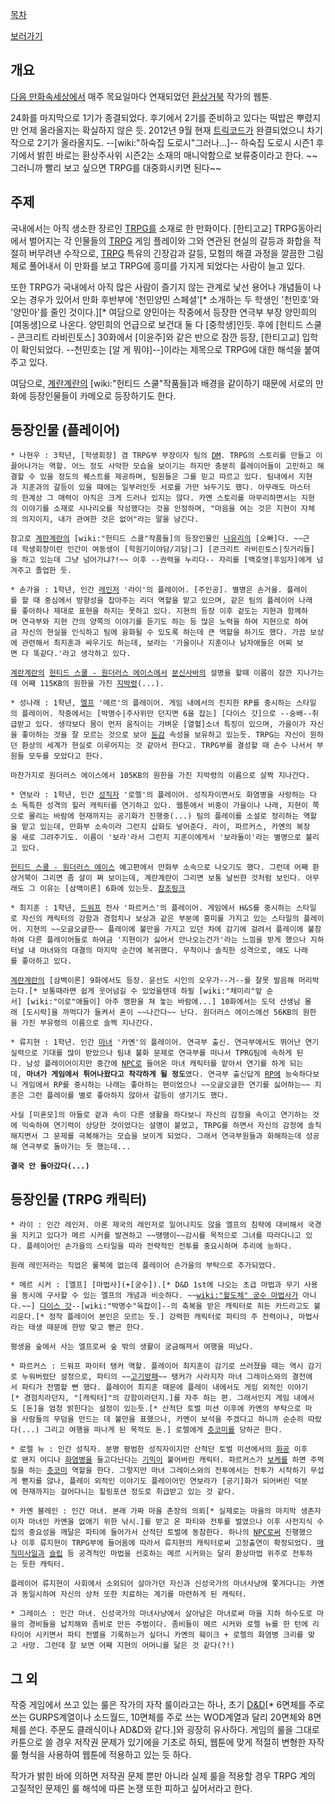 [[목차]]

[http://webtoon.daum.net/webtoon/view/trpg 보러가기]

== 개요 ==

[[다음 만화속세상]]에서 매주 목요일마다 연재되었던 [[환상거북]] 작가의 웹툰.

24화를 마지막으로 1기가 종결되었다. 후기에서 2기를 준비하고 있다는 떡밥은 뿌렸지만 언제 올라올지는 확실하지 않은 듯. 2012년 9월 현재 [[트릭코드]]가 완결되었으니 차기작으로 2기가 올라올지도. --[wiki:"하숙집 도로시"그러나...]-- 하숙집 도로시 시즌1 후기에서 밝힌 바로는 환상주사위 시즌2는 소재의 매니악함으로 보류중이라고 한다. ~~그러니까 빨리 보고 싶으면 TRPG를 대중화시키면 된다~~

== 주제 == 

국내에서는 아직 생소한 장르인 [[TRPG]]를 소재로 한 만화이다. [한티고교] TRPG동아리에서 벌어지는 각 인물들의 [[TRPG]] 게임 플레이와 그와 연관된 현실의 갈등과 화합을 적절히 버무려낸 수작으로, [[TRPG]] 특유의 긴장감과 갈등, 모험의 해결 과정을 깔끔한 그림체로 풀어내서 이 만화를 보고 TRPG에 흥미를 가지게 되었다는 사람이 늘고 있다.

또한 TRPG가 국내에서 아직 많은 사람이 즐기지 않는 관계로 낯선 용어나 개념들이 나오는 경우가 있어서 만화 후반부에 '천민양민 스페셜'[* 소개하는 두 학생인 '천민호'와 '양민아'를 줄인 것이다.][* 여담으로 양민아는 작중에서 등장한 연극부 부장 양민희의 [여동생]으로 나온다. 양민희의 언급으로 보건대 둘 다 [중학생]인듯. 후에 [헌티드 스쿨 - 콘크리트 라비린토스] 30화에서 [이윤주]와 같은 반으로 잠깐 등장, [한티고교] 입학이 확인되었다. --천민호는 [알 게 뭐야]--]이라는 제목으로 TRPG에 대한 해석을 붙여주고 있다.

여담으로, [[계란계란]]의 [wiki:"헌티드 스쿨"작품들]과 배경을 같이하기 때문에 서로의 만화에 등장인물들이 카메오로 등장하기도 한다.

== 등장인물 (플레이어) ==

 * 나현우 : 3학년, [학생회장] 겸 TRPG부 부장이자 팀의 [[DM]]. TRPG의 스토리를 만들고 이끌어나가는 역할. 어느 정도 사악한 모습을 보이기는 하지만 충분히 플레이어들이 고민하고 해결할 수 있을 정도의 퀘스트를 제공하며, 팀원들은 그를 믿고 따르고 있다. 팀내에서 지현과 지훈과의 갈등이 있을 때에는 일부러인듯 서로를 가만 놔두기도 했다. 아무래도 마스터의 한계상 그 매력이 아직은 크게 드러나 있지는 않다. 카옌 스토리를 마무리하면서는 지현의 이야기를 소재로 시나리오를 작성했다는 것을 인정하며, "마음을 여는 것은 지현이 자체의 의지이지, 내가 관여한 것은 없어"라는 말을 남긴다. 

 참고로 [[계란계란]]의 [wiki:"헌티드 스쿨"작품들]의 등장인물인 [[나유리]]의 [오빠]다. ~~근데 학생회장이란 인간이 여동생이 [학원기이야담/괴담|그] [콘크리트 라비린토스|짓거리들]을 하고 있는데 그냥 넘어가냐?!~~ 이후 --권력을 누리다-- 자리를 [백호영|후임자]에게 넘겨주고 졸업한 듯.


 * 손가을 : 1학년, 인간 [[레인저]] '라이'의 플레이어. [주인공]. 별명은 손거울. 플레이를 할 때 중심에서 방향성을 잡아주는 리더 역할을 맡고 있으며, 같은 팀의 플레이어 나래를 좋아하나 제대로 표현을 하지는 못하고 있다. 지현의 등장 이후 겉도는 지현과 함께하며 연극부와 지현 간의 양쪽의 이야기를 듣기도 하는 등 많은 노력을 하여 지현으로 하여금 자신의 현실을 인식하고 팀에 융화될 수 있도록 하는데 큰 역할을 하기도 했다. 가끔 보상에 관련해서 최지훈과 싸우기도 하는데, 보라는 '가을이나 지훈이나 남자애들은 어찌 보면 다 똑같다.'라고 생각하고 있다.

 [[계란계란]]의 [[헌티드 스쿨 - 원더러스 에이스]]에서 [[분신사바]]의 설명을 할때 이름이 잠깐 지나가는데 어째 115KB의 원한을 가진 [[지박령]](...).


 * 성나래 : 1학년, [[엘프]] '메르'의 플레이어. 게임 내에서의 진지한 RP를 중시하는 스타일의 플레이어. 작중에서는 [박명수|주사위만 던지면 6을 잡는] [다이스 갓]으로 --숭배--취급받고 있다. 생각보다 몸이 먼저 움직이는 가벼운 [열혈]소녀 특징이 있으며, 가을이가 자신을 좋아하는 것을 잘 모르는 것으로 보아 [[둔감]] 속성을 보유하고 있는듯. TRPG는 자신이 원하던 환상의 세계가 현실로 이루어지는 것 같아서 한다고. TRPG부를 결성할 때 손수 나서서 부원들 모두를 모았다고 한다.

 마찬가지로 원더러스 에이스에서 105KB의 원한을 가진 지박령의 이름으로 살짝 지나간다.


 * 연보라 : 1학년, 인간 [[성직자]] '로렐'의 플레이어. 성직자이면서도 화염병을 사랑하는 다소 독특한 성격의 힐러 캐릭터를 연기하고 있다. 웹툰에서 비중이 가을이나 나래, 지현이 쪽으로 몰리는 바람에 현재까지는 공기화가 진행중(...) 팀의 플레이를 소설로 정리하는 역할을 맡고 있는데, 만화부 소속이라 그런지 삽화도 넣어준다. 라이, 파르커스, 카옌의 복장을 새로 그려주기도. 이름이 '보라'라서 그런지 지훈이에게서 '보라돌이'라는 별명으로 불리고 있다.

 [[헌티드 스쿨 - 원더러스 에이스]] 예고편에서 만화부 소속으로 나오기도 했다. 그런데 어째 환상거북이 그리면 좀 살이 쪄 보이는데, 계란계란이 그리면 보통 날씬한 것처럼 보인다. 아무래도 그 이유는 [삼백이론] 6화에 있는듯. [http://cartoon.media.daum.net/webtoon/viewer/6038 참조링크]


 * 최지훈 : 1학년, [[드워프]] 전사 '파르커스'의 플레이어. 게임에서 H&S를 중시하는 스타일로 자신의 캐릭터의 강함과 경험치나 보상과 같은 부분에 흥미를 가지고 있는 스타일의 플레이어. 지현의 ~~오글오글한~~ 플레이에 불만을 가지고 있던 차에 감기에 걸려서 플레이에 불참하여 다른 플레이어들로 하여금 '지현이가 싫어서 안나오는건가'라는 느낌을 받게 했으나 지하터널 내 마녀와의 대결의 마지막 순간에 복귀했다. 무척이나 솔직한 성격으로, 얘도 나래를 좋아하고 있다.

 [[계란계란]]의 [삼백이론] 9화에서도 등장. 윤선도 시인의 오우가--거--를 잘못 발음해 머리박는다.[* 보통때라면 쉽게 웃어넘길 수 있었을텐데 하필 [wiki:"채미리"앞 순서] [wiki:"이로"애들이] 아주 깽판을 쳐 놓는 바람에...] 10화에서는 도덕 선생님 몰래 [도시락]을 까먹다가 들켜서 혼이 ~~나간다~~ 난다. 원더러스 에이스에선 56KB의 원한을 가진 부유령의 이름으로 슬쩍 지나간다.


 * 류지현 : 1학년. 인간 [[마녀]] '카옌'의 플레이어. 연극부 출신. 연극부에서도 뛰어난 연기실력으로 기대를 많이 받았으나 팀내 불화 문제로 연극부를 떠나서 TPRG팀에 속하게 된다. 남성 플레이어이지만 중간에 [[NPC]]로 들어온 마녀 캐릭터를 맡아서 연기를 하게 되는데, '''마녀가 게임에서 튀어나왔다고 착각하게 될 정도'''였다. 연극부 출신답게 [[RP]]에 능숙하다보니 게임에서 RP를 중시하는 나래는 좋아하는 편이었으나 ~~오글오글한 연기를 싫어하는~~ 지훈은 그런 플레이를 별로 좋아하지 않아서 갈등이 생기기도 했다.

 사실 [미혼모]의 아들로 겉과 속이 다른 생활을 하다보니 자신의 감정을 속이고 연기하는 것에 익숙하여 연기력이 상당한 것이었다는 설명이 붙었고, TRPG를 하면서 자신의 감정에 솔직해지면서 그 문제를 극복해가는 모습을 보이게 되었다. 그래서 연극부원들과 화해하는데 성공해 연극부로 돌아가는 듯 했는데...

 '''결국 안 돌아갔다(...)'''


== 등장인물 (TRPG 캐릭터) ==

 * 라이 : 인간 레인저. 아론 제국의 레인저로 일어나지도 않을 엘프의 침략에 대비해서 국경을 지키고 있다가 메르 시커를 발견하고 ~~땡땡이~~감시를 목적으로 그녀를 따라다니고 있다. 플레이어인 손가을의 스타일을 따라 전략적인 전투를 중요시하며 추리에 능하다.

 원래 레인저라는 직업은 룰북에 없는데 플레이어 손가을의 부탁으로 추가되었다.


 * 메르 시커 : [엘프] [마법사](+[궁수]).[* D&D 1st에 나오는 초급 마법과 무기 사용을 동시에 구사할 수 있는 엘프의 개념과 비슷하다. ~~[[wiki:"왈도체" 궁수 마법사]]가 아니다.~~] [[다이스 갓]]--[wiki:"박명수"육잡이]--의 축복을 받은 캐릭터로 히든 카드라고도 불리운다.[* 정작 플레이어 본인은 모르는 듯.] 강력한 캐릭터로 파티의 주 전력이나, 마법사라는 태생 때문에 한방 맞고 뻗곤 한다.

 평생을 숲에서 사는 엘프로써 숲 밖의 생활이 궁금해져서 여행을 떠났다.


 * 파르커스 : 드워프 파이터 탱커 역할. 플레이어 최지훈이 감기로 쓰러졌을 때는 역시 감기로 누워버렸단 설정으로, 파티의 ~~[[고기방패]]~~ 탱커가 사라지자 마녀 그레이스와의 결전에서 파티가 전멸할 뻔 했다. 플레이어 최지훈 때문에 플레이 내에서도 게임 외적인 이야기[* 경험치라던지, "[캐릭터]"의 강함이라던지.]를 자주 하는 편. 그래서인지 게임 내에서도 [돈]을 엄청 밝힌다는 설정이 있는듯.[* 산적단 토벌 미션 이후에 카옌의 부탁으로 마을 사람들의 무덤을 만드는 데 불만을 표했으나, 카옌이 보석을 주겠다고 하니까 순순히 따랐다(...) 그리고 여행을 떠나게 된 목적도 돈.] 로렐에게 [[츳코미]]를 당하곤 한다.


 * 로렐 뉴 : 인간 성직자. 분명 평범한 성직자이지만 산적단 토벌 미션에서의 [[화공]] 이후로 왠지 어디나 [[화염병]]을 들고다닌다는 [[기믹]]이 붙어버린 캐릭터. 파르커스가 [[보케]]를 하면 주먹질을 하는 [[츳코미]] 역할을 한다. 그렇지만 마녀 그레이스와의 전투에서는 전투가 시작하기 무섭게 뻗지를 않나, 플레이 외적인 이야기도 플레이어인 연보라가 [공기]화가 되어버린 덕분에 현재까지는 걸어다니는 힐링포션 정도로 취급받고 있는 것 같다. 


 * 카옌 블레인 : 인간 마녀. 본래 가짜 마을 촌장의 의뢰[* 실제로는 마을의 마지막 생존자이자 마녀인 카옌을 없애기 위한 낚시.]를 받고 온 파티와 전투를 벌였으나 이후 사전지식 수집의 중요성을 깨달은 파티에 들어가서 산적단 토벌에 동참한다. 하나의 [[NPC]]로써 진행했으나 이후 류지현이 TRPG부에 들어옴에 따라서 류지현의 캐릭터로써 고정출연이 확정되었다. [[매직미사일]]과 [[슬립]] 등 공격적인 마법을 선호하는 메르 시커와는 달리 환상마법 위주로 전투하는 듯한 캐릭터. 

 플레이어 류지현이 사회에서 소외되어 살아가던 자신과 신성국가의 마녀사냥에 쫓겨다니는 카옌과 동일시하여 자신의 상처 또한 치료하는 계기를 마련하게 된 캐릭터.


 * 그레이스 : 인간 마녀. 신성국가의 마녀사냥에서 살아남은 마녀로써 마을 지하 하수도로 마을의 경비들을 납치해와 좀비로 만든 주범이다. 좀비들이 메르 시커와 로렐 뉴를 한 턴에 리타이어 시키면서 파티 전멸을 기록하는가 싶더니 카옌의 훼이크 + 로렐의 화염병 크리를 맞고 사망. 그런데 잘 보면 어째 지현의 어머니를 닮은 것 같다(?!)


== 그 외 ==

작중 게임에서 쓰고 있는 룰은 작가의 자작 룰이라고는 하나, 초기 [[D&D]][* 6면체를 주로 쓰는 GURPS계열이나 소드월드, 10면체를 주로 쓰는 WOD계열과 달리 20면체와 8면체를 쓴다. 주문도 클래식이나 AD&D와 같다.]와 굉장히 유사하다. 게임의 룰을 그대로 카툰으로 쓸 경우 저작권 문제가 있기에을 기초로 하되, 웹툰에 맞게 적절히 변형한 자작 룰 형식을 사용하여 웹툰에 적용하고 있는 듯 하다.

작가가 밝힌 바에 의하면 저작권 문제 뿐만 아니라 실제 룰을 적용할 경우 TRPG 계의 고질적인 문제인 룰 해석에 따른 논쟁 또한 피하고 싶어서라고 한다.
